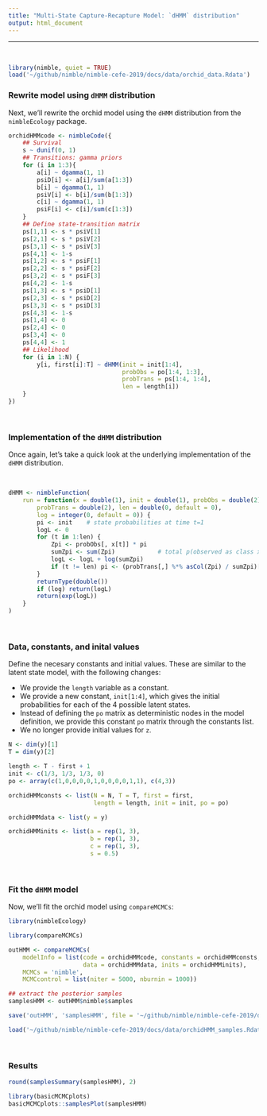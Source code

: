 ```yaml
---
title: "Multi-State Capture-Recapture Model: `dHMM` distribution"
output: html_document
---
```


---

\   

```r
library(nimble, quiet = TRUE)
load('~/github/nimble/nimble-cefe-2019/docs/data/orchid_data.Rdata')
```




### Rewrite model using `dHMM` distribution

Next, we'll rewrite the orchid model using the `dHMM` distribution from the
`nimbleEcology` package.

```r
orchidHMMcode <- nimbleCode({
    ## Survival
    s ~ dunif(0, 1)
    ## Transitions: gamma priors 
    for (i in 1:3){
        a[i] ~ dgamma(1, 1) 
        psiD[i] <- a[i]/sum(a[1:3]) 
        b[i] ~ dgamma(1, 1) 
        psiV[i] <- b[i]/sum(b[1:3]) 
        c[i] ~ dgamma(1, 1) 
        psiF[i] <- c[i]/sum(c[1:3]) 
    }
    ## Define state-transition matrix
    ps[1,1] <- s * psiV[1]
    ps[2,1] <- s * psiV[2]
    ps[3,1] <- s * psiV[3]
    ps[4,1] <- 1-s
    ps[1,2] <- s * psiF[1]
    ps[2,2] <- s * psiF[2]
    ps[3,2] <- s * psiF[3]
    ps[4,2] <- 1-s
    ps[1,3] <- s * psiD[1]
    ps[2,3] <- s * psiD[2]
    ps[3,3] <- s * psiD[3]
    ps[4,3] <- 1-s
    ps[1,4] <- 0
    ps[2,4] <- 0
    ps[3,4] <- 0
    ps[4,4] <- 1
    ## Likelihood
    for (i in 1:N) {
        y[i, first[i]:T] ~ dHMM(init = init[1:4],
                                probObs = po[1:4, 1:3],
                                probTrans = ps[1:4, 1:4],
                                len = length[i])
    }
})
```

\   

### Implementation of the `dHMM` distribution

Once again, let's take a quick look at the underlying implementation
of the `dHMM` distribution.

\   

```r
dHMM <- nimbleFunction(
    run = function(x = double(1), init = double(1), probObs = double(2),
        probTrans = double(2), len = double(0, default = 0),
        log = integer(0, default = 0)) {
        pi <- init    # state probabilities at time t=1
        logL <- 0
        for (t in 1:len) {
            Zpi <- probObs[, x[t]] * pi
            sumZpi <- sum(Zpi)            # total p(observed as class x[t])
            logL <- logL + log(sumZpi)
            if (t != len) pi <- (probTrans[,] %*% asCol(Zpi) / sumZpi)[ ,1]
        }
        returnType(double())
        if (log) return(logL)
        return(exp(logL))
    }
)
```

\   


### Data, constants, and inital values


Define the necesary constants and initial values.  These are similar
to the latent state model, with the following changes:

- We provide the `length` variable as a constant.
- We provide a new constant, `init[1:4]`, which gives the initial
probabilities for each of the 4 possible latent states.
- Instead of defining the `po` matrix as deterministic nodes in
the model definition, we provide this constant `po` matrix through the
constants list.
- We no longer provide initial values for `z`. 


```r
N <- dim(y)[1]
T = dim(y)[2]

length <- T - first + 1
init <- c(1/3, 1/3, 1/3, 0)
po <- array(c(1,0,0,0,0,1,0,0,0,0,1,1), c(4,3))

orchidHMMconsts <- list(N = N, T = T, first = first,
                        length = length, init = init, po = po)

orchidHMMdata <- list(y = y)

orchidHMMinits <- list(a = rep(1, 3),
                       b = rep(1, 3),
                       c = rep(1, 3),
                       s = 0.5)
```

\   

### Fit the `dHMM` model

Now, we'll fit the orchid model using `compareMCMCs`:

```r
library(nimbleEcology)

library(compareMCMCs)

outHMM <- compareMCMCs(
    modelInfo = list(code = orchidHMMcode, constants = orchidHMMconsts,
                     data = orchidHMMdata, inits = orchidHMMinits),
    MCMCs = 'nimble',
    MCMCcontrol = list(niter = 5000, nburnin = 1000))

## extract the posterior samples
samplesHMM <- outHMM$nimble$samples
```


```r
save('outHMM', 'samplesHMM', file = '~/github/nimble/nimble-cefe-2019/docs/data/orchidHMM_samples.Rdata')
```

```r
load('~/github/nimble/nimble-cefe-2019/docs/data/orchidHMM_samples.Rdata')
```

\   

### Results


```r
round(samplesSummary(samplesHMM), 2)

library(basicMCMCplots)
basicMCMCplots::samplesPlot(samplesHMM)
```




\  

\  

\  

\  

\  

\  

\  

\  

\  

\  

\  

\  

\  

\  




